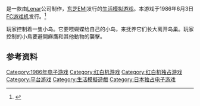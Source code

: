 {{expand|time=2018-02-26T06:25:11+00:00}}
{{NoteTA
| G1=Games
}}
{{Otheruses|鸟的故事|subject=[[Lenar|Lenar]]公司制作的生活模拟游戏}}
{{vgname|鸟的故事|ja=バード・ウィーク|en=Bird Week}}是一款由[[Lenar|Lenar]]公司制作，[[东芝EMI|东芝EMI]]发行的[[生活模拟游戏|生活模拟游戏]]。本游戏于1986年6月3日[[FC游戏机|FC游戏机]]发行。<ref name="gamefaqs">{{cite web| url = http://www.gamefaqs.com/nes/578297-bird-week/data| title = Release information| publisher = [[GameFAQs|GameFAQs]]| date = | accessdate = 2015-07-18| archive-date = 2015-09-24| archive-url = https://web.archive.org/web/20150924133200/http://www.gamefaqs.com/nes/578297-bird-week/data| dead-url = no}}</ref>

玩家控制着一隻小鸟。它要喂蝴蝶给自己的小鸟，来抚养它们长大离开鸟巢。玩家控制的小鳥要避開麻鷹和其他動物的襲擊。

== 参考资料 ==
{{Reflist}}

{{DEFAULTSORT:Bado Uiku}}
[[Category:1986年电子游戏|Category:1986年电子游戏]]
[[Category:红白机游戏|Category:红白机游戏]]
[[Category:红白机独占游戏|Category:红白机独占游戏]]
[[Category:平台游戏|Category:平台游戏]]
[[Category:生活模擬遊戲|Category:生活模擬遊戲]]
[[Category:日本独占电子游戏|Category:日本独占电子游戏]]


{{Life-simulation-videogame-stub}}
